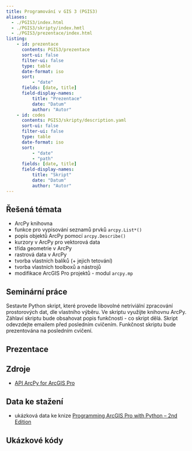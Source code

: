 ```yaml
---
title: Programování v GIS 3 (PGIS3)
aliases: 
  - ./PGIS3/index.html
  - ./PGIS3/skripty/index.hmtl
  - ./PGIS3/prezentace/index.html
listing:
    - id: prezentace
      contents: PGIS3/prezentace
      sort-ui: false
      filter-ui: false
      type: table
      date-format: iso
      sort:
          - "date"
      fields: [date, title] 
      field-display-names:
          title: "Prezentace"
          date: "Datum"
          author: "Autor"
    - id: codes
      contents: PGIS3/skripty/description.yaml
      sort-ui: false
      filter-ui: false
      type: table
      date-format: iso
      sort:
          - "date"
          - "path"
      fields: [date, title] 
      field-display-names:
          title: "Skript"
          date: "Datum"
          author: "Autor"
---
```


## Řešená témata{.topics}

- [ArcPy]{.software} knihovna
- funkce pro vypisování seznamů prvků `arcpy.List*()`
- popis objektů [ArcPy]{.software} pomocí `arcpy.Describe()`
- kurzory v [ArcPy]{.software} pro vektorová data
- třída geometrie v [ArcPy]{.software} 
- rastrová data v [ArcPy]{.software}
- tvorba vlastních balíků (+ jejich tetování)
- tvorba vlastních toolboxů a nástrojů
- modifikace [ArcGIS Pro]{.software} projektů - modul `arcpy.mp`

## Seminární práce{.seminar-work}

Sestavte Python skript, které provede libovolné netriviální zpracování prostorových dat, dle vlastního výběru. Ve skriptu využijte knihovnu [ArcPy]{.software}. Záhlaví skriptu bude obsahovat popis funkčnosti - co skript dělá. Skript odevzdejte emailem před posledním cvičením. Funkčnost skriptu bude prezentována na posledním cvičení.


## Prezentace{.presentations}

::: {#prezentace}
:::

## Zdroje{.sources}

- [API ArcPy for ArcGIS Pro](https://pro.arcgis.com/en/pro-app/latest/arcpy/main/arcgis-pro-arcpy-reference.htm)

## Data ke stažení{.data-sources}

- ukázková data ke knize [Programming ArcGIS Pro with Python – 2nd Edition](https://geospatialtraining.com/books/programming-arcgis-pro-with-python-2nd-edition/)

## Ukázkové kódy{.codes}

::: {#codes}
:::